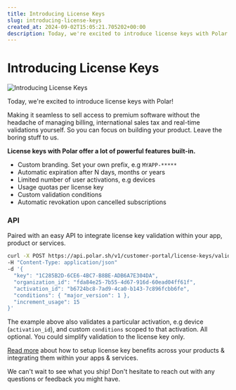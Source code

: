 ```yaml
---
title: Introducing License Keys
slug: introducing-license-keys
created_at: 2024-09-02T15:05:21.705202+00:00
description: Today, we're excited to introduce license keys with Polar! Making it seamless to sell access to premium software without the headache of managing billing, international sales tax and real-time validations yourself.
---
```


<InnerHeaderWrapper>
  <h1>Introducing License Keys</h1>
</InnerHeaderWrapper>

![Introducing License Keys](./abstract_06.jpg)

<InnerWrapper>

Today, we're excited to introduce license keys with Polar!

Making it seamless to sell access to premium software without the headache of managing billing, international sales tax and real-time validations yourself. So you can focus on building your product. Leave the boring stuff to us.

**License keys with Polar offer a lot of powerful features built-in.**

- Custom branding. Set your own prefix, e.g `MYAPP-*****`
- Automatic expiration after N days, months or years
- Limited number of user activations, e.g devices
- Usage quotas per license key
- Custom validation conditions
- Automatic revokation upon cancelled subscriptions

### API

Paired with an easy API to integrate license key validation within your app, product or services.

```sh
curl -X POST https://api.polar.sh/v1/customer-portal/license-keys/validate
-H "Content-Type: application/json"
-d '{
  "key": "1C285B2D-6CE6-4BC7-B8BE-ADB6A7E304DA",
  "organization_id": "fda84e25-7b55-4d67-916d-60ead04ff61f",
  "activation_id": "b6724bc8-7ad9-4ca0-b143-7c896fcbb6fe",
  "conditions": { "major_version": 1 },
  "increment_usage": 15
}'
```

The example above also validates a particular activation, e.g device (`activation_id`), and custom `conditions` scoped to that activation. All optional. You could simplify validation to the license key only.

[Read more](https://polar.sh/docs/benefits/license-keys) about how to setup license key benefits across your products & integrating them within your apps & services.

We can't wait to see what you ship! Don't hesitate to reach out with any questions or feedback you might have.

</InnerWrapper>
